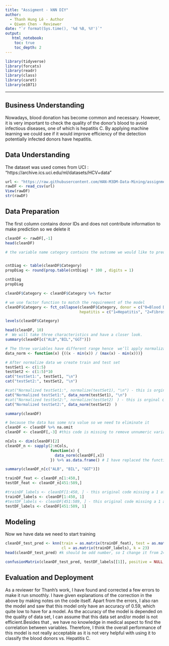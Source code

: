 ---
title: "Assigment - kNN DIY"
author:
  - Thanh Hung Lê - Author
  - Qiwen Chen - Reviewer
date: "`r format(Sys.time(), '%d %B, %Y')`"
output:
   html_notebook:
    toc: true
    toc_depth: 2
---


```{r}
library(tidyverse)
library(forcats)
library(readr)
library(class)
library(caret)
library(e1071)
```

---

## Business Understanding
Nowadays, blood donation has become common and necessary. However, it is very important to check the quality of the donor's blood to avoid infectious diseases, one of which is hepatitis C. By applying machine learning we could see if it would improve efficiency of the detection potentially infected donors have hepatitis.

## Data Understanding
The dataset was used comes from UCI : "https://archive.ics.uci.edu/ml/datasets/HCV+data"
```{r}
url <- "https://raw.githubusercontent.com/HAN-M3DM-Data-Mining/assignments/master/datasets/KNN-hcvdat0.csv"
rawDF <- read_csv(url)
View(rawDF)
str(rawDF)
```


## Data Preparation
The first column contains donor IDs and does not contribute information to make prediction so we delete it 
```{r}
cleanDF <- rawDF[,-1]
head(cleanDF)

# the variable name category contains the outcome we would like to predict , We can look at the counts and proportions for the outcomes, using the tables() and prop.tables()functions.


cntDiag <- table(cleanDF$Category)
propDiag <- round(prop.table(cntDiag) * 100 , digits = 1)

cntDiag
propDiag

cleanDF$Category <- cleanDF$Category %>% factor

# we use factor function to match the requirement of the model
cleanDF$Category <- fct_collapse(cleanDF$Category, donor = c("0=Blood Donor", "0s=suspect Blood Donor"), 
                                 hepatitis = c("1=Hepatitis", "2=Fibrosis", "3=Cirrhosis")) #I eliminate the category "suspectdonor" and let "0s=suspect Blood Donor" to be "donor"

levels(cleanDF$Category)

head(cleanDF, 10)
#  We will take three characteristics and have a closer look.
summary(cleanDF[c("ALB","BIL","GGT")])

# The three variables have different range hence  we’ll apply normalization to rescale all features to a standard range of values.
data_norm <- function(x) {((x - min(x)) / (max(x) - min(x)))}

# After normalize data we create train and test set
testSet1 <- c(1:5)
testSet2 <- c(1:5)*10
cat("testSet1:", testSet1, "\n")
cat("testSet2:", testSet2, "\n")

#cat("Normalized testSet1:", normalize(testSet1), "\n") - this is orginal code that contain an error, normalize should be replace with the function name "data_norm" in this case
cat("Normalized testSet1:", data_norm(testSet1), "\n") 
#cat("Normalized testSet2:", normalize(testSet2)　) - this is orginal code that contain an error, normalize should be replace with the function name "data_norm" in this case
cat("Normalized testSet2:", data_norm(testSet2)　) 

summary(cleanDF)

# because the data has some n/a value so we need to eliminate it 
cleanDF <- cleanDF %>% na.omit
cleanDF <- cleanDF[,-3] #this code is missing to remove unnumeric variables, so the function can run

nCols <- dim(cleanDF)[2]
cleanDF_n <- sapply(2:nCols,
                    function(x) {
                      data_norm(cleanDF[,x])
                    }) %>% as.data.frame() # I have replaced the function name "normalize" with "data_norm"

summary(cleanDF_n[c("ALB", "BIL", "GGT")])

trainDF_feat <- cleanDF_n[1:450,]
testDF_feat <- cleanDF_n[451:589,]

#trainDF_labels <- cleanDF[1:450, ] - this original code missing a 1 after the command to exclude the labels from the set
trainDF_labels <- cleanDF[1:450, 1]
#testDF_labels <- cleanDF[451:589, ] - this original code missing a 1 after the command to exclude the labels from the set
testDF_labels <- cleanDF[451:589, 1]
```


## Modeling
Now we have data we need to start training
```{r}
cleanDF_test_pred <- knn(train = as.matrix(trainDF_feat), test = as.matrix(testDF_feat), 
                         cl = as.matrix(trainDF_labels), k = 23)
head(cleanDF_test_pred) #k should be odd number, so I change it from 24 to 23

confusionMatrix(cleanDF_test_pred, testDF_labels[[1]], positive = NULL, dnn = c("Prediction", "True"))
```


## Evaluation and Deployment

As a reviewer for Thanh's work, I have found and corrected a few errors to make it run smoothly. I have given explanations of the correction in the above by making notes on the code itself.
Apart from the errors, I also ran the model and saw that this model only have an accuracy of 0.59, which quite low to have for a model. As the accuracy of the model is depended on the quality of data set, I can assume that this data set and/or model is not efficient.Besides that , we have no knowledge in medical aspect to find the correlation between variables. Therefore, I think the overall performance of this model is not really acceptable as it is not very helpful with using it to classify the blood donors vs. Hepatitis C.